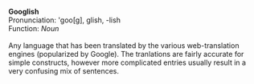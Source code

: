 '''Googlish'''<br>
Pronunciation: 'goo[g], glish, -lish<br>
Function: ''Noun''<br>
<br>
Any language that has been translated by the various web-translation engines (popularized by Google).  The tranlations are fairly accurate for simple constructs, however more complicated entries usually result in a very confusing mix of sentences.